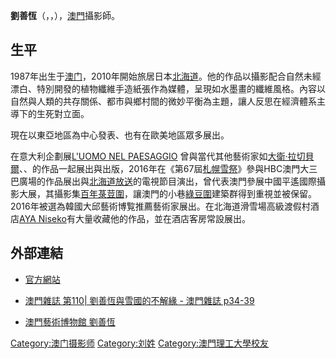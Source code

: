 {{autobiography|time=2019-02-12T09:39:19+00:00}}
{{blpunsourced|time=2019-02-12T09:39:19+00:00}}
'''劉善恆'''（{{lang-ja|シーズン・ラオ}}，{{lang-en|Season Lao}}，{{bd|1987年|2月16日|||Season Lao}}），[[澳門|澳門]]攝影師。

==生平==
1987年出生于[[澳门|澳门]]，2010年開始旅居日本[[北海道|北海道]]。他的作品以攝影配合自然未經漂白、特別開發的植物纖維手造紙張作為媒體，呈現如水墨畫的纖維風格。內容以自然與人類的共存關係、都市與鄉村間的微妙平衡為主題，讓人反思在經濟體系主導下的生死對立面。

現在以東亞地區為中心發表、也有在歐美地區眾多展出。

在意大利企劃展[[L'UOMO_NEL_PAESAGGIO|L'UOMO NEL PAESAGGIO]] 曾與當代其他藝術家如[[大衛·拉切貝爾|大衛·拉切貝爾]]、{{link-en|琳達·麥卡尼|Linda_McCartney}}、{{link-it|毛里濟奧•加林伯蒂|Maurizio_Galimberti}}的作品一起展出與出版，2016年在《第67屆[[札幌雪祭|札幌雪祭]]》參與HBC澳門大三巴廣場的作品展出與[[北海道放送|北海道放送]]的電視節目演出，曾代表澳門參展中國平遙國際攝影大展，其攝影集[[百年菉荳圍|百年菉荳圍]]，讓澳門的小巷[[綠豆圍|綠豆圍]]建築群得到重視並被保留。2016年被選為韓國大邱藝術博覧推薦藝術家展出。在北海道滑雪場高級渡假村酒店[[AYA_Niseko|AYA Niseko]]有大量收藏他的作品，並在酒店客房常設展出。

== 外部連結 ==
* {{en}} [http://www.season-lao.com/ 官方網站] {{Wayback|url=http://www.season-lao.com/ |date=20201201050030 }}
* {{zh-tw}} [http://www.macauzine.net/?action-viewnews-itemid-953 澳門雜誌 第110| 劉善恆與雪國的不解緣 - 澳門雜誌 p34-39] {{Wayback|url=http://www.macauzine.net/?action-viewnews-itemid-953 |date=20190213005533 }}
* {{zh-tw}} [http://www.mam.gov.mo/oldmam/photolist2.asp?prg_id=2013072501&lc=1&grp=6&name=劉善恆 澳門藝術博物館 劉善恆] {{Wayback|url=http://www.mam.gov.mo/oldmam/photolist2.asp?prg_id=2013072501&lc=1&grp=6&name=%E5%8A%89%E5%96%84%E6%81%86 |date=20160611135059 }}

{{Authority control}}
{{DEFAULTSORT:L}}
[[Category:澳门摄影师|Category:澳门摄影师]]
[[Category:刘姓|Category:刘姓]]
[[Category:澳門理工大學校友|Category:澳門理工大學校友]]